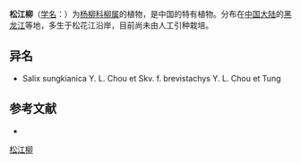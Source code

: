 {{Speciesbox
| name = 松江柳
| status = 
| status_system = 
| image =
| genus = Salix
| species = sungkianica
| authority = Y. L. Chou et Skv.
}}

'''松江柳'''（[[学名|学名]]：{{lang|la|''Salix sungkianica''}}）为[[杨柳科|杨柳科]][[柳属|柳属]]的植物，是中国的特有植物。分布在[[中国大陆|中国大陆]]的[[黑龙江|黑龙江]]等地，多生于松花江沿岸，目前尚未由人工引种栽培。

== 异名 ==
* Salix sungkianica Y. L. Chou et Skv. f. brevistachys Y. L. Chou et Tung

== 参考文献 ==
<div class="references-small">
* {{cite web| url =http://www.bioinfo.cn/db05/KmzwSpecies.php?action=view&id=20270| title =松江柳| work =《中国高等植物数据库全库》| publisher =中国科学院微生物研究所| author =昆明植物研究所| accessdate =2009-02-25| deadurl =yes| archiveurl =https://web.archive.org/web/20160305073137/http://www.bioinfo.cn/db05/KmzwSpecies.php?action=view&id=20270| archivedate =2016年3月5日| df =}}
</div>
{{Taxonbar|from=Q11104675}}

[[Category:柳属|松江柳]]


{{植物小作品}}